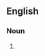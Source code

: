 ==English==

===Noun===
{{en-noun}}

# {{alternative form of|alternate universe}}
{{count page|[[Wiktionary:Page count]]}}